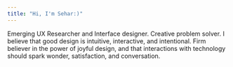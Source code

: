 ```yaml
---
title: "Hi, I'm Sehar:)"
---
```


Emerging UX Researcher and Interface designer. Creative problem solver. I believe that good design is intuitive, interactive, and intentional. Firm believer in the power of joyful design, and that interactions with technology should spark wonder, satisfaction, and conversation.